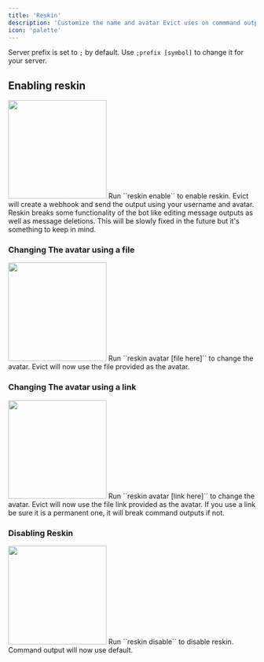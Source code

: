 ```yaml
---
title: 'Reskin'
description: 'Customize the name and avatar Evict uses on commmand outputs.'
icon: 'palette'
---
```


<Info>Server prefix is set to `;` by default. Use `;prefix [symbol]` to change it for your server.</Info>

## Enabling reskin

<img height="200" src="/images/reskin/nXxTkK.png" />
Run ``reskin enable`` to enable reskin. Evict will create a webhook and send the output using your username and avatar.
Reskin breaks some functionality of the bot like editing message outputs as well as message deletions. This will be slowly fixed 
in the future but it's something to keep in mind.

### Changing The avatar using a file

<img height="200" src="/images/reskin/G33RPV.png" />
Run ``reskin avatar [file here]`` to change the avatar. Evict will now use the file provided as the avatar.

### Changing The avatar using a link

<img height="200" src="/images/reskin/g2DqEw.png" />
Run ``reskin avatar [link here]`` to change the avatar. Evict will now use the file link provided as the avatar. If you use a link be sure it is a permanent one,
it will break command outputs if not.

### Disabling Reskin

<img height="200" src="/images/reskin/8N3lWj.png" />
Run ``reskin disable`` to disable reskin. Command output will now use default.